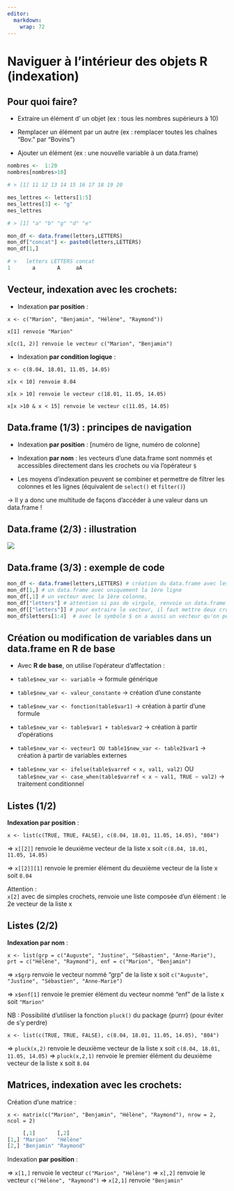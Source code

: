 ```yaml
---
editor: 
  markdown: 
    wrap: 72
---
```


# Naviguer à l'intérieur des objets R (indexation) {.backgroundTitre}

## Pour quoi faire?

-   Extraire un élément d' un objet (ex : tous les nombres supérieurs à 10)

-   Remplacer un élément par un autre (ex : remplacer toutes les chaînes
    "Bov." par "Bovins")

-   Ajouter un élément (ex : une nouvelle variable à un data.frame)

```.r
nombres <-  1:20
nombres[nombres>10]

# > [1] 11 12 13 14 15 16 17 18 19 20

mes_lettres <- letters[1:5]
mes_lettres[3] <- "g"
mes_lettres

# > [1] "a" "b" "g" "d" "e"

mon_df <- data.frame(letters,LETTERS)
mon_df["concat"] <- paste0(letters,LETTERS)
mon_df[1,]

# >   letters LETTERS concat
1       a       A     aA
```


## Vecteur, indexation avec les crochets:

-   Indexation **par position** :

`x <- c("Marion", "Benjamin", "Hélène", "Raymond"))`

`x[1] renvoie "Marion"`

`x[c(1, 2)] renvoie le vecteur c("Marion", "Benjamin")`

-   Indexation **par condition logique** :

`x <- c(8.04, 18.01, 11.05, 14.05)`

`x[x < 10] renvoie 8.04`

`x[x > 10] renvoie le vecteur c(18.01, 11.05, 14.05)`

`x[x >10 & x < 15] renvoie le vecteur c(11.05, 14.05)`

## Data.frame (1/3) : principes de navigation

-   Indexation **par position** : \[numéro de ligne, numéro de colonne\]

-   Indexation **par nom** : les vecteurs d'une data.frame sont nommés
    et accessibles directement dans les crochets ou via l'opérateur `$`

-   Les moyens d'indexation peuvent se combiner et permettre de filtrer
    les colonnes et les lignes (équivalent de `select()` et `filter()`)

→ Il y a donc une multitude de façons d'accéder à une valeur dans un data.frame !

## Data.frame (2/3) : illustration

![](img/clipboard-premon-sexe-taille.png){fig-align="center"}

## Data.frame (3/3) : exemple de code

```.r

mon_df <- data.frame(letters,LETTERS) # création du data.frame avec les lettres de l'alphabet
mon_df[1,] # un data.frame avec uniquement la 1ère ligne
mon_df[,1] # un vecteur avec la 1ère colonne,
mon_df["letters"] # attention si pas de virgule, renvoie un data.frame d'une seule colonne
mon_df[["letters"]] # pour extraire le vecteur, il faut mettre deux crochets
mon_df$letters[1:4]  # avec le symbole $ on a aussi un vecteur qu'on peut indexer aussi (4 premières valeurs)
```


## Création ou modification de variables dans un data.frame en R de base

-   Avec **R de base**, on utilise l'opérateur d'affectation :

-   `table$new_var <- variable` → formule générique

-   `table$new_var <- valeur_constante` → création d'une constante

-   `table$new_var <- fonction(table$var1)` → création à partir d'une formule

-   `table$new_var <- table$var1 + table$var2` → création à partir d'opérations

-   `table$new_var <- vecteur1 OU table1$new_var <- table2$var1` → création à partir de variables externes

-   `table$new_var <- ifelse(table$varref < x, val1, val2)` OU
    `table$new_var <- case_when(table$varref < x ~ val1, TRUE ~ val2)`  → traitement conditionnel

## Listes (1/2)

**Indexation par position** :

   `x <- list(c(TRUE, TRUE, FALSE), c(8.04, 18.01, 11.05, 14.05), "804")`
   
   => `x[[2]]` renvoie le deuxième vecteur de la liste x soit `c(8.04, 18.01, 11.05, 14.05)`  
   
   => `x[[2]][1]` renvoie le premier élément du deuxième vecteur de la liste x soit `8.04`  

::: callout-note
Attention :  
   `x[2]` avec de simples crochets, renvoie une liste composée d'un élément : le 2e vecteur de la liste x
::: 

## Listes (2/2)


**Indexation par nom** :   

   `x <- list(grp = c("Auguste", "Justine", "Sébastien", "Anne-Marie"), prt = c("Hélène", "Raymond"), enf = c("Marion", "Benjamin")`
   
   => `x$grp` renvoie le vecteur nommé "grp" de la liste x soit `c("Auguste", "Justine", "Sébastien", "Anne-Marie")`
   
   => `x$enf[1]` renvoie le premier élément du vecteur nommé "enf" de la liste x soit `"Marion"`
   

NB : Possibilité d'utiliser la fonction `pluck()` du package {purrr} (pour éviter de s'y perdre)

   `x <- list(c(TRUE, TRUE, FALSE), c(8.04, 18.01, 11.05, 14.05), "804")`
   
   => `pluck(x,2)` renvoie le deuxième vecteur de la liste x soit `c(8.04, 18.01, 11.05, 14.05)`
   => `pluck(x,2,1)` renvoie le premier élément du deuxième vecteur de la liste x soit `8.04`


## Matrices, indexation avec les crochets:

Création d'une matrice :  

`x <- matrix(c("Marion", "Benjamin", "Hélène", "Raymond"), nrow = 2, ncol = 2)`


```.r
     [,1]       [,2]     
[1,] "Marion"   "Hélène" 
[2,] "Benjamin" "Raymond"
```

Indexation **par position** :

=> `x[1,]` renvoie le vecteur `c("Marion", "Hélène")`
=> `x[,2]` renvoie le vecteur `c("Hélène", "Raymond")`
=> `x[2,1]` renvoie `"Benjamin"`
